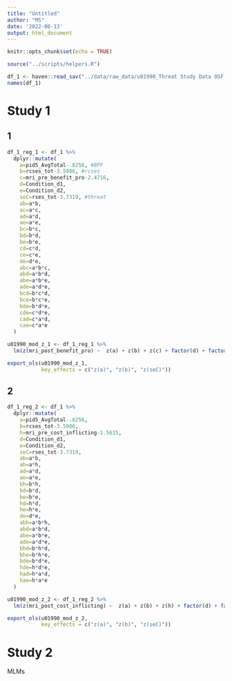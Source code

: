 ```yaml
---
title: "Untitled"
author: "MS"
date: '2022-06-13'
output: html_document
---
```


```r
knitr::opts_chunk$set(echo = TRUE)

source("../scripts/helpers.R")

df_1 <- haven::read_sav("../data/raw_data/u01990_Threat Study Data OSF.sav")
names(df_1)
```

# Study 1 

## 1 

```r
df_1_reg_1 <- df_1 %>% 
  dplyr::mutate(
    a=pid5_AvgTotal-.8256, #BPF
    b=rcses_tot-3.5986, #rcses
    c=mri_pre_benefit_pro-2.4716,
    d=Condition_d1,
    e=Condition_d2,
    seC=rses_tot-3.7319, #threat
    ab=a*b,
    ac=a*c,
    ad=a*d,
    ae=a*e,
    bc=b*c,
    bd=b*d,
    be=b*e,
    cd=c*d,
    ce=c*e,
    de=d*e,
    abc=a*b*c,
    abd=a*b*d,
    abe=a*b*e,
    ade=a*d*e,
    bcd=b*c*d,
    bce=b*c*e,
    bde=b*d*e,
    cde=c*d*e,
    cad=c*a*d,
    cae=c*a*e
  )
```

```r
u01990_mod_z_1 <- df_1_reg_1 %>% 
  lm(z(mri_post_benefit_pro) ~  z(a) + z(b) + z(c) + factor(d) + factor(e) + z(seC), data = .)

export_ols(u01990_mod_z_1, 
           key_effects = c("z(a)", "z(b)", "z(seC)"))
```

## 2

```r
df_1_reg_2 <- df_1 %>% 
  dplyr::mutate(
    a=pid5_AvgTotal-.8256,
    b=rcses_tot-3.5986,
    h=mri_pre_cost_inflicting-1.5615,
    d=Condition_d1,
    e=Condition_d2,
    seC=rses_tot-3.7319,
    ab=a*b,
    ah=a*h,
    ad=a*d,
    ae=a*e,
    bh=b*h,
    bd=b*d,
    be=b*e,
    hd=h*d,
    he=h*e,
    de=d*e,
    abh=a*b*h,
    abd=a*b*d,
    abe=a*b*e,
    ade=a*d*e,
    bhd=b*h*d,
    bhe=b*h*e,
    bde=b*d*e,
    hde=h*d*e,
    had=h*a*d,
    hae=h*a*e
  )
```

```r
u01990_mod_z_2 <- df_1_reg_2 %>% 
  lm(z(mri_post_cost_inflicting) ~  z(a) + z(b) + z(h) + factor(d) + factor(e) + z(seC), data = .)

export_ols(u01990_mod_z_2, 
           key_effects = c("z(a)", "z(b)", "z(seC)"))
```

# Study 2 

MLMs






